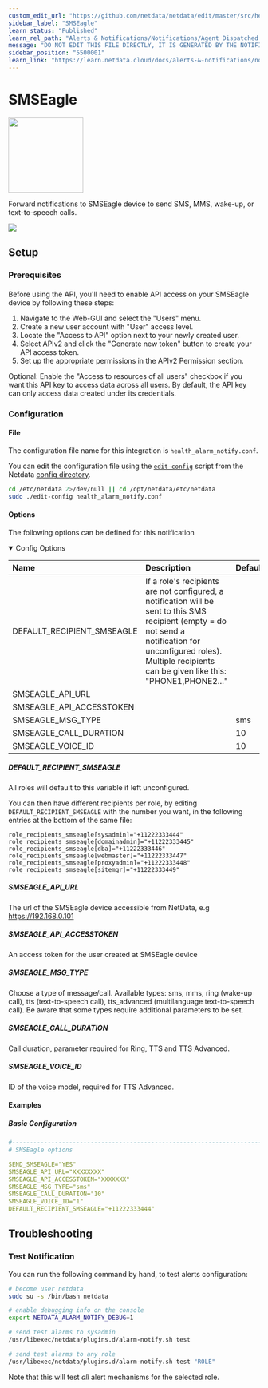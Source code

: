 ```yaml
---
custom_edit_url: "https://github.com/netdata/netdata/edit/master/src/health/notifications/smseagle/metadata.yaml"
sidebar_label: "SMSEagle"
learn_status: "Published"
learn_rel_path: "Alerts & Notifications/Notifications/Agent Dispatched Notifications"
message: "DO NOT EDIT THIS FILE DIRECTLY, IT IS GENERATED BY THE NOTIFICATION'S metadata.yaml FILE"
sidebar_position: "5500001"
learn_link: "https://learn.netdata.cloud/docs/alerts-&-notifications/notifications/agent-dispatched-notifications/smseagle"
---
```



# SMSEagle


<img src="https://netdata.cloud/img/smseagle.svg" width="150"/>


Forward notifications to SMSEagle device to send SMS, MMS, wake-up, or text-to-speech calls.



<img src="https://img.shields.io/badge/maintained%20by-Netdata-%2300ab44" />

## Setup

### Prerequisites

#### 

Before using the API, you'll need to enable API access on your SMSEagle device by following these steps:

1. Navigate to the Web-GUI and select the "Users" menu.
2. Create a new user account with "User" access level.
3. Locate the "Access to API" option next to your newly created user.
4. Select APIv2 and click the "Generate new token" button to create your API access token.
5. Set up the appropriate permissions in the APIv2 Permission section.

Optional: Enable the "Access to resources of all users" checkbox if you want this API key to access data across all users. By default, the API key can only access data created under its credentials.



### Configuration

#### File

The configuration file name for this integration is `health_alarm_notify.conf`.


You can edit the configuration file using the [`edit-config`](https://github.com/netdata/netdata/blob/master/docs/netdata-agent/configuration/README.md#edit-a-configuration-file-using-edit-config) script from the
Netdata [config directory](https://github.com/netdata/netdata/blob/master/docs/netdata-agent/configuration/README.md#the-netdata-config-directory).

```bash
cd /etc/netdata 2>/dev/null || cd /opt/netdata/etc/netdata
sudo ./edit-config health_alarm_notify.conf
```
#### Options

The following options can be defined for this notification

<details open><summary>Config Options</summary>

| Name | Description | Default | Required |
|:----|:-----------|:-------|:--------:|
| DEFAULT_RECIPIENT_SMSEAGLE | If a role's recipients are not configured, a notification will be sent to this SMS recipient (empty = do not send a notification for unconfigured roles). Multiple recipients can be given like this: "PHONE1,PHONE2..." |  | yes |
| SMSEAGLE_API_URL |  |  | yes |
| SMSEAGLE_API_ACCESSTOKEN |  |  | yes |
| SMSEAGLE_MSG_TYPE |  | sms | yes |
| SMSEAGLE_CALL_DURATION |  | 10 | yes |
| SMSEAGLE_VOICE_ID |  | 10 | yes |

##### DEFAULT_RECIPIENT_SMSEAGLE

All roles will default to this variable if left unconfigured.

You can then have different recipients per role, by editing `DEFAULT_RECIPIENT_SMSEAGLE` with the number you want, in the following entries at the bottom of the same file:
```
role_recipients_smseagle[sysadmin]="+11222333444"
role_recipients_smseagle[domainadmin]="+11222333445"
role_recipients_smseagle[dba]="+11222333446"
role_recipients_smseagle[webmaster]="+11222333447"
role_recipients_smseagle[proxyadmin]="+11222333448"
role_recipients_smseagle[sitemgr]="+11222333449"
```


##### SMSEAGLE_API_URL

The url of the SMSEagle device accessible from NetData, e.g https://192.168.0.101


##### SMSEAGLE_API_ACCESSTOKEN

An access token for the user created at SMSEagle device


##### SMSEAGLE_MSG_TYPE

Choose a type of message/call. Available types: sms, mms, ring (wake-up call), tts (text-to-speech call), tts_advanced (multilanguage text-to-speech call). Be aware that some types require additional parameters to be set.


##### SMSEAGLE_CALL_DURATION

Call duration, parameter required for Ring, TTS and TTS Advanced.


##### SMSEAGLE_VOICE_ID

ID of the voice model, required for TTS Advanced.


</details>

#### Examples

##### Basic Configuration



```yaml
#------------------------------------------------------------------------------
# SMSEagle options

SEND_SMSEAGLE="YES"
SMSEAGLE_API_URL="XXXXXXXX"
SMSEAGLE_API_ACCESSTOKEN="XXXXXXX"
SMSEAGLE_MSG_TYPE="sms"
SMSEAGLE_CALL_DURATION="10"
SMSEAGLE_VOICE_ID="1"
DEFAULT_RECIPIENT_SMSEAGLE="+11222333444"

```


## Troubleshooting

### Test Notification

You can run the following command by hand, to test alerts configuration:

```bash
# become user netdata
sudo su -s /bin/bash netdata

# enable debugging info on the console
export NETDATA_ALARM_NOTIFY_DEBUG=1

# send test alarms to sysadmin
/usr/libexec/netdata/plugins.d/alarm-notify.sh test

# send test alarms to any role
/usr/libexec/netdata/plugins.d/alarm-notify.sh test "ROLE"
```

Note that this will test _all_ alert mechanisms for the selected role.


